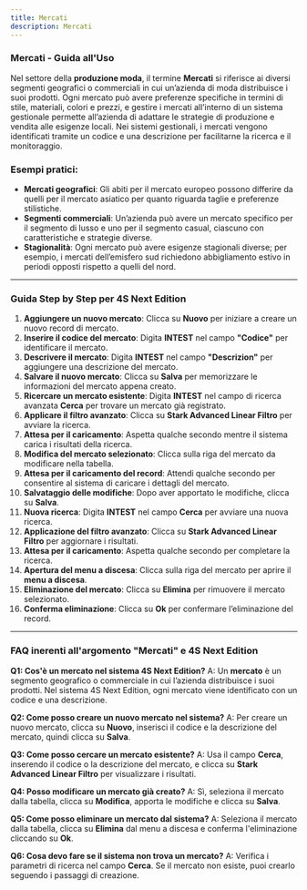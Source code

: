 ```yaml
---
title: Mercati
description: Mercati
---
```


### Mercati - Guida all'Uso

Nel settore della **produzione moda**, il termine **Mercati** si riferisce ai diversi segmenti geografici o commerciali in cui un’azienda di moda distribuisce i suoi prodotti. Ogni mercato può avere preferenze specifiche in termini di stile, materiali, colori e prezzi, e gestire i mercati all’interno di un sistema gestionale permette all’azienda di adattare le strategie di produzione e vendita alle esigenze locali. Nei sistemi gestionali, i mercati vengono identificati tramite un codice e una descrizione per facilitarne la ricerca e il monitoraggio.

### Esempi pratici:

* **Mercati geografici**: Gli abiti per il mercato europeo possono differire da quelli per il mercato asiatico per quanto riguarda taglie e preferenze stilistiche.
* **Segmenti commerciali**: Un’azienda può avere un mercato specifico per il segmento di lusso e uno per il segmento casual, ciascuno con caratteristiche e strategie diverse.
* **Stagionalità**: Ogni mercato può avere esigenze stagionali diverse; per esempio, i mercati dell’emisfero sud richiedono abbigliamento estivo in periodi opposti rispetto a quelli del nord.

***

### Guida Step by Step per **4S Next Edition**

1. **Aggiungere un nuovo mercato**: Clicca su **Nuovo** per iniziare a creare un nuovo record di mercato.
2. **Inserire il codice del mercato**: Digita **INTEST** nel campo **"Codice"** per identificare il mercato.
3. **Descrivere il mercato**: Digita **INTEST** nel campo **"Descrizion"** per aggiungere una descrizione del mercato.
4. **Salvare il nuovo mercato**: Clicca su **Salva** per memorizzare le informazioni del mercato appena creato.
5. **Ricercare un mercato esistente**: Digita **INTEST** nel campo di ricerca avanzata **Cerca** per trovare un mercato già registrato.
6. **Applicare il filtro avanzato**: Clicca su **Stark Advanced Linear Filtro** per avviare la ricerca.
7. **Attesa per il caricamento**: Aspetta qualche secondo mentre il sistema carica i risultati della ricerca.
8. **Modifica del mercato selezionato**: Clicca sulla riga del mercato da modificare nella tabella.
9. **Attesa per il caricamento del record**: Attendi qualche secondo per consentire al sistema di caricare i dettagli del mercato.
10. **Salvataggio delle modifiche**: Dopo aver apportato le modifiche, clicca su **Salva**.
11. **Nuova ricerca**: Digita **INTEST** nel campo **Cerca** per avviare una nuova ricerca.
12. **Applicazione del filtro avanzato**: Clicca su **Stark Advanced Linear Filtro** per aggiornare i risultati.
13. **Attesa per il caricamento**: Aspetta qualche secondo per completare la ricerca.
14. **Apertura del menu a discesa**: Clicca sulla riga del mercato per aprire il **menu a discesa**.
15. **Eliminazione del mercato**: Clicca su **Elimina** per rimuovere il mercato selezionato.
16. **Conferma eliminazione**: Clicca su **Ok** per confermare l’eliminazione del record.

***

### FAQ inerenti all'argomento "**Mercati"** e 4S Next Edition

**Q1: Cos'è un mercato nel sistema 4S Next Edition?**
A: Un **mercato** è un segmento geografico o commerciale in cui l’azienda distribuisce i suoi prodotti. Nel sistema 4S Next Edition, ogni mercato viene identificato con un codice e una descrizione.

**Q2: Come posso creare un nuovo mercato nel sistema?**
A: Per creare un nuovo mercato, clicca su **Nuovo**, inserisci il codice e la descrizione del mercato, quindi clicca su **Salva**.

**Q3: Come posso cercare un mercato esistente?**
A: Usa il campo **Cerca**, inserendo il codice o la descrizione del mercato, e clicca su **Stark Advanced Linear Filtro** per visualizzare i risultati.

**Q4: Posso modificare un mercato già creato?**
A: Sì, seleziona il mercato dalla tabella, clicca su **Modifica**, apporta le modifiche e clicca su **Salva**.

**Q5: Come posso eliminare un mercato dal sistema?**
A: Seleziona il mercato dalla tabella, clicca su **Elimina** dal menu a discesa e conferma l'eliminazione cliccando su **Ok**.

**Q6: Cosa devo fare se il sistema non trova un mercato?**
A: Verifica i parametri di ricerca nel campo **Cerca**. Se il mercato non esiste, puoi crearlo seguendo i passaggi di creazione.